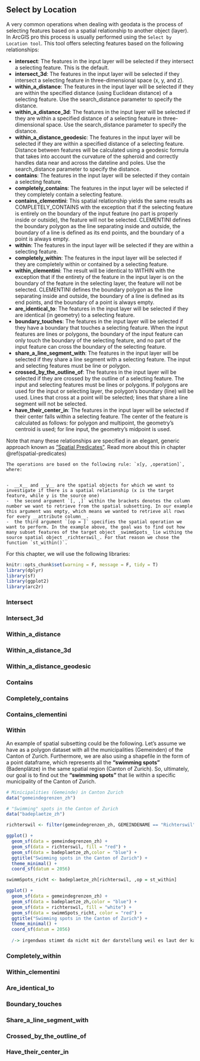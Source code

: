 ## Select by Location

A very common operations when dealing with geodata is the process of selecting features based on a spatial relationship to another object (layer). In ArcGIS pro this process is usually performed using the `Select by Location tool`. This tool offers selecting features based on the following relationships:

- **intersect**: The features in the input layer will be selected if they intersect a selecting feature. This is the default.
- **intersect_3d**: The features in the input layer will be selected if they intersect a selecting feature in three-dimensional space (x, y, and z).
- **within_a_distance**: The features in the input layer will be selected if they are within the specified distance (using Euclidean distance) of a selecting feature. Use the search_distance parameter to specify the distance.
- **within_a_distance_3d**: The features in the input layer will be selected if they are within a specified distance of a selecting feature in three-dimensional space. Use the search_distance parameter to specify the distance.
- **within_a_distance_geodesic**: The features in the input layer will be selected if they are within a specified distance of a selecting feature. Distance between features will be calculated using a geodesic formula that takes into account the curvature of the spheroid and correctly handles data near and across the dateline and poles. Use the search_distance parameter to specify the distance.
- **contains**: The features in the input layer will be selected if they contain a selecting feature.
- **completely_contains**: The features in the input layer will be selected if they completely contain a selecting feature.
- **contains_clementini**: This spatial relationship yields the same results as COMPLETELY_CONTAINS with the exception that if the selecting feature is entirely on the boundary of the input feature (no part is properly inside or outside), the feature will not be selected. CLEMENTINI defines the boundary polygon as the line separating inside and outside, the boundary of a line is defined as its end points, and the boundary of a point is always empty.
- **within**: The features in the input layer will be selected if they are within a selecting feature.
- **completely_within**: The features in the input layer will be selected if they are completely within or contained by a selecting feature.
- **within_clementini**: The result will be identical to WITHIN with the exception that if the entirety of the feature in the input layer is on the boundary of the feature in the selecting layer, the feature will not be selected. CLEMENTINI defines the boundary polygon as the line separating inside and outside, the boundary of a line is defined as its end points, and the boundary of a point is always empty.
- **are_identical_to**: The features in the input layer will be selected if they are identical (in geometry) to a selecting feature.
- **boundary_touches**: The features in the input layer will be selected if they have a boundary that touches a selecting feature. When the input features are lines or polygons, the boundary of the input feature can only touch the boundary of the selecting feature, and no part of the input feature can cross the boundary of the selecting feature.
- **share_a_line_segment_with**: The features in the input layer will be selected if they share a line segment with a selecting feature. The input and selecting features must be line or polygon.
- **crossed_by_the_outline_of**: The features in the input layer will be selected if they are crossed by the outline of a selecting feature. The input and selecting features must be lines or polygons. If polygons are used for the input or selecting layer, the polygon's boundary (line) will be used. Lines that cross at a point will be selected; lines that share a line segment will not be selected.
- **have_their_center_in**: The features in the input layer will be selected if their center falls within a selecting feature. The center of the feature is calculated as follows: for polygon and multipoint, the geometry's centroid is used; for line input, the geometry's midpoint is used.


Note that many these relationships are specified in an elegant, generic approach known as ["Spatial Predicates"](https://en.wikipedia.org/wiki/DE-9IM#Spatial_predicates). Read more about this in chapter \@ref(spatial-predicates)


```block2
The operations are based on the following rule: `x[y, ,operation]`, where:  


-  __x__ and __y__ are the spatial objects for which we want to investigate if there is a spatial relationship (x is the target feature, while y is the source one)  
-  the second argument `[, ,]` within the brackets denotes the column number we want to retrieve from the spatial subsetting. In our example this argument was empty, which means we wanted to retrieve all rows for every __attribute column__.  
-  the third argument `[op = ]` specifies the spatial operation we want to perform. In the example above, the goal was to find out how many subset features of the target object _swimmSpots_ lie withing the source spatial object _richterswil_. For that reason we chose the function `st_within()`.
```


For this chapter, we will use the following libraries:

```r
knitr::opts_chunk$set(warning = F, message = F, tidy = T)
library(dplyr)
library(sf)
library(ggplot2)
library(arc2r)
```



### Intersect

<!--
/ todo: Write an example for this chapter, reusing the same dataset if possible
/  and using the data from the arc2r package
/  assignees: KimboGilda
-->

### Intersect_3d

<!--
/ todo: Write an example for this chapter, reusing the same dataset if possible
/  and using the data from the arc2r package
/  assignees: KimboGilda
-->

### Within_a_distance

<!--
/ todo: Write an example for this chapter, reusing the same dataset if possible
/  and using the data from the arc2r package
/  assignees: KimboGilda
-->

### Within_a_distance_3d

<!--
/ todo: Write an example for this chapter, reusing the same dataset if possible
/  and using the data from the arc2r package
/  assignees: KimboGilda
-->

### Within_a_distance_geodesic

<!--
/ todo: Write an example for this chapter, reusing the same dataset if possible
/  and using the data from the arc2r package
/  assignees: KimboGilda
-->

### Contains

<!--
/ todo: Write an example for this chapter, reusing the same dataset if possible
/  and using the data from the arc2r package
/  assignees: KimboGilda
-->

### Completely_contains

<!--
/ todo: Write an example for this chapter, reusing the same dataset if possible
/  and using the data from the arc2r package
/  assignees: KimboGilda
-->

### Contains_clementini

<!--
/ todo: Write an example for this chapter, reusing the same dataset if possible
/  and using the data from the arc2r package
/  assignees: KimboGilda
-->

### Within


An example of spatial subsetting could be the following. Let's assume we have as a polygon dataset with all the municipalities (Gemeinden) of the Canton of Zurich. Furthermore, we are also using a shapefile in the form of a point dataframe, which represents all the __"swimming spots"__ (Badenplätze) in the same spatial region (Canton of Zurich). So, ultimately, our goal is to find out the __"swimming spots"__ that lie within a specific municipality of the Canton of Zurich. 


```r

# Minicipalities (Gemeinde) in Canton Zurich
data("gemeindegrenzen_zh")

# "Swimming" spots in the Canton of Zurich
data("badeplaetze_zh")
```

```r
richterswil <- filter(gemeindegrenzen_zh, GEMEINDENAME == "Richterswil")

ggplot() + 
  geom_sf(data = gemeindegrenzen_zh) + 
  geom_sf(data = richterswil, fill = "red") +
  geom_sf(data = badeplaetze_zh,color = "blue") + 
  ggtitle("Swimming spots in the Canton of Zurich") + 
  theme_minimal() + 
  coord_sf(datum = 2056)
```


```r
swimmSpots_richt <- badeplaetze_zh[richterswil, ,op = st_within]
```

```r
ggplot() + 
  geom_sf(data = gemeindegrenzen_zh) + 
  geom_sf(data = badeplaetze_zh,color = "blue") +
  geom_sf(data = richterswil, fill = "white") + 
  geom_sf(data = swimmSpots_richt, color = "red") + 
  ggtitle("Swimming spots in the Canton of Zurich") + 
  theme_minimal() + 
  coord_sf(datum = 2056)
  
  /-> irgendwas stimmt da nicht mit der darstellung weil es laut der karte keine badestätten in Richtersil gibt. Da ist nix rot...
```



### Completely_within

<!--
/ todo: Write an example for this chapter, reusing the same dataset if possible
/  and using the data from the arc2r package
/  assignees: KimboGilda
-->

### Within_clementini

<!--
/ todo: Write an example for this chapter, reusing the same dataset if possible
/  and using the data from the arc2r package
/  assignees: KimboGilda
-->

### Are_identical_to

<!--
/ todo: Write an example for this chapter, reusing the same dataset if possible
/  and using the data from the arc2r package
/  assignees: KimboGilda
-->

### Boundary_touches

<!--
/ todo: Write an example for this chapter, reusing the same dataset if possible
/  and using the data from the arc2r package
/  assignees: KimboGilda
-->

### Share_a_line_segment_with

<!--
/ todo: Write an example for this chapter, reusing the same dataset if possible
/  and using the data from the arc2r package
/  assignees: KimboGilda
-->
### Crossed_by_the_outline_of

<!--
/ todo: Write an example for this chapter, reusing the same dataset if possible
/  and using the data from the arc2r package
/  assignees: KimboGilda
-->

### Have_their_center_in

<!--
/ todo: Write an example for this chapter, reusing the same dataset if possible
/  and using the data from the arc2r package
/  assignees: KimboGilda
-->
